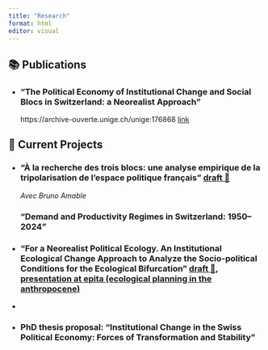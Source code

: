 ```yaml
---
title: "Research"
format: html
editor: visual
---
```


## 📚 Publications

-   

    ### "The Political Economy of Institutional Change and Social Blocs in Switzerland: a Neorealist Approach"

    https://archive-ouverte.unige.ch/unige:176868 [link](https://jeylal.github.io/master-thesis/)

## 📌 Current Projects

-   

    ### "À la recherche des trois blocs: une analyse empirique de la tripolarisation de l'espace politique français" [draft 📄](resources_books/les_trois_blocs%20c.pdf)

    *Avec Bruno Amable*

    ### "Demand and Productivity Regimes in Switzerland: 1950–2024"

-   

    ### "For a Neorealist Political Ecology. An Institutional Ecological Change Approach to Analyze the Socio-political Conditions for the Ecological Bifurcation" [draft 📄](resources_books/neorealist%20political%20ecology-2.pdf), [presentation at epita (ecological planning in the anthropocene)](resources_books/presentation_epita.html)

-   

-   

    ### PhD thesis proposal: "Institutional Change in the Swiss Political Economy: Forces of Transformation and Stability"
